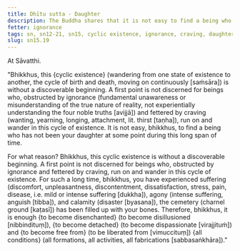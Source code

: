```yaml
---
title: Dhītu sutta - Daughter
description: The Buddha shares that it is not easy to find a being who has not been your daughter at some point over the long span of time of cyclic existence.
fetter: ignorance
tags: sn, sn12-21, sn15, cyclic existence, ignorance, craving, daughter, suffering, agony, calamity, cemetery, disenchantment, detachment, liberation
slug: sn15.19
---
```


At Sāvatthi.

"Bhikkhus, this \{cyclic existence} (wandering from one state of existence to another, the cycle of birth and death, moving on continuously [saṁsāra]) is without a discoverable beginning. A first point is not discerned for beings who, obstructed by ignorance (fundamental unawareness or misunderstanding of the true nature of reality, not experientially understanding the four noble truths [avijjā]) and fettered by craving (wanting, yearning, longing, attachment, lit. thirst [taṇha]), run on and wander in this cycle of existence. It is not easy, bhikkhus, to find a being who has not been your daughter at some point during this long span of time.

For what reason? Bhikkhus, this cyclic existence is without a discoverable beginning. A first point is not discerned for beings who, obstructed by ignorance and fettered by craving, run on and wander in this cycle of existence. For such a long time, bhikkhus, you have experienced suffering (discomfort, unpleasantness, discontentment, dissatisfaction, stress, pain, disease, i.e. mild or intense suffering [dukkha]), agony (intense suffering, anguish [tibba]), and calamity (disaster [byasana]), the cemetery (charnel ground [kaṭasī]) has been filled up with your bones. Therefore, bhikkhus, it is enough \{to become disenchanted} (to become disillusioned [nibbindituṃ]), \{to become detached} (to become dispassionate [virajjituṁ]) and \{to become free from} (to be liberated from [vimuccituṃ]) \{all conditions} (all formations, all activities, all fabrications [sabbasaṅkhāra])."